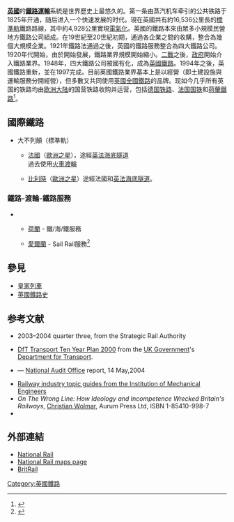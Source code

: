{{Expand language|en}}{{Infobox rail network
|name            = 英國鐵路運輸
|color           = 
|logo            = 
|image           = Loco 67027 at Leamington Spa.JPG
|caption         = 
|nationalrailway = 
|infrastructure  = 
|majoroperators  = [[英國全國鐵路|英國全國鐵路]]加盟
|ridership       = 16.54億人次（2015年）
|passkm          =  629億公里（2015公里）
|freight         = 
|length          = 15,760公里
|doublelength    = 
|ellength        = 5,272公里
|freightlength   = 
|hslength        = 
|gauge           =
|gauge1          = 1435毫米（[[標準軌|標準軌]]）
|gauge1length    =
|gauge2          = 
|gauge2length    = 
|gauge3          = 
|gauge3length    = 
|gauge4          = 
|gauge4length    = 
|el              = 
|el1             = 
|el1length       = 
|el2             = 
|el2length       = 
|el3             = 
|el3length       =
|notunnels       = 
|tunnellength    = 
|longesttunnel   = 
|nobridges       = 
|longestbridge   = 
|nostations      = 2552個<ref name="ORR-table-2.52" />
|highelevation   = 
|highelat        = 
|lowelevation    = 
|lowelat         = 
|map             = [[File:Rail_Map_GB_(RC).png|250px]]
}}
'''[[英國|英國]]'''的'''[[鐵路運輸|鐵路運輸]]'''系統是世界歷史上最悠久的。第一条由蒸汽机车牵引的公共铁路于1825年开通，随后进入一个快速发展的时代。現在英國共有約16,536公里長的[[標準軌|標準軌]]鐵路路線，其中約4,928公里實現[[電氣化鐵路|電氣化]]。英國的鐵路本來由眾多小規模民營地方鐵路公司組成。在19世紀至20世紀初期，通過各企業之間的收購，整合為幾個大規模企業。1921年鐵路法通過之後，英國的鐵路服務整合為四大鐵路公司。1920年代開始，由於{{link-en|英國道路|Roads in the United Kingdom|公路交通}}開始發展，鐵路業界規模開始縮小。[[二戰|二戰]]之後，[[英國政府|政府]]開始介入鐵路業界。1948年，四大鐵路公司被國有化，成為[[英國鐵路|英國鐵路]]。1994年之後，英國鐵路重新{{link-en|英國鐵路民營化|Privatisation of British Rail|民營化}}，並在1997完成。目前英國鐵路業界基本上是以{{link-ja|上下分離方式|上下分離方式}}經營（即土建設施與運輸服務分開經營），但多數又共同使用[[英國全國鐵路|英國全國鐵路]]的品牌。现如今几乎所有英国的铁路均由[[歐洲大陸|欧洲大陆]]的国营铁路收购并运营，包括[[德国铁路|德国铁路]]、[[法国国家铁路|法国国铁]]和[[荷蘭鐵路|荷蘭鐵路]]<ref>{{Cite web|title=Almost All British Train Lines Are Now Owned By Other EU Countries|url=https://www.forbes.com/sites/davekeating/2019/08/15/almost-all-british-train-lines-are-now-owned-by-other-eu-countries/|access-date=2021-05-08|last=Keating|first=Dave|work=Forbes|language=en}}</ref>。

== 國際鐵路 ==
* 大不列顛（標準軌）
** {{Flag icon|France}} [[法國鐵路運輸|法國]]（[[歐洲之星|歐洲之星]]），途經[[英法海底隧道|英法海底隧道]]<br>過去使用[[火車渡輪|火車渡輪]]<!-- Any train ferry to the Netherlands?? -->
** {{Flag icon|Belgium}} [[比利時鐵路運輸|比利時]]（[[歐洲之星|歐洲之星]]）途經法國和[[英法海底隧道|英法海底隧道]]。

===鐵路-渡輪-鐵路服務===
** {{Flag icon|Netherlands}} [[荷蘭鐵路運輸|荷蘭]] - {{link-ja|荷蘭飛行號|Dutchflyer}}  鐵/海/鐵服務
** {{Flag icon|Ireland}} [[愛爾蘭鐵路運輸|愛爾蘭]] - Sail Rail服務<ref>{{cite web |url= http://www.arrivatrainswales.co.uk/SailRail/ |title= Travel from any UK Station to Ireland by train and ferry from only £31 single |publisher= Arriva Trains Wales |accessdate= 20 May 2014 |archive-url= https://web.archive.org/web/20140616050329/http://www.arrivatrainswales.co.uk/SailRail/ |archive-date= 2014-06-16 |dead-url= yes }}</ref>

==參見==
{{Commonscat|Rail transport in the United Kingdom}}
*[[皇家列車|皇家列車]]
*[[英國鐵路史|英國鐵路史]]

==参考文献==
*{{PDFlink|http://www.sra.gov.uk/publications/national_rail_trends_pubs/nrt_q3_0304/nrt_file_q3 National Rail Trends}} 2003–2004 quarter three, from the Strategic Rail Authority
*[http://www.dft.gov.uk/stellent/groups/dft_transstrat/documents/page/dft_transstrat_503944.hcsp DfT Transport Ten Year Plan 2000] {{Wayback|url=http://www.dft.gov.uk/stellent/groups/dft_transstrat/documents/page/dft_transstrat_503944.hcsp |date=20040603153310 }} from the [[UK_Government|UK Government]]'s [[Department_for_Transport|Department for Transport]].
*{{PDFlink|http://www.nao.org.uk/publications/nao_reports/03-04/0304532.pdf Network Rail — Making a Fresh Start|728 [[キビバイト|KiB]]}} — [[National_Audit_Office_(United_Kingdom)|National Audit Office]] report, 14 May,2004 
*[https://web.archive.org/web/20060924224333/http://www.imeche.org.uk/railway/events/list_of_past_events.asp Railway industry topic guides from the Institution of Mechanical Engineers]
*''On The Wrong Line: How Ideology and Incompetence Wrecked Britain's Railways'', [[Christian_Wolmar|Christian Wolmar]], Aurum Press Ltd, ISBN 1-85410-998-7
*{{Reflist}}
==外部連結==
*[http://www.nationalrail.co.uk National Rail] {{Wayback|url=http://www.nationalrail.co.uk/ |date=20110225033735 }} 
*[http://www.nationalrail.co.uk/tocs_maps/maps/ National Rail maps page] 
*[http://www.britrail.com BritRail] 
{{歐洲題目|鐵路運輸}}
[[Category:英國鐵路|Category:英國鐵路]]